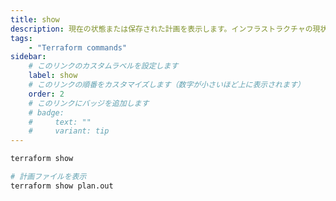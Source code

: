 ```yaml
---
title: show
description: 現在の状態または保存された計画を表示します。インフラストラクチャの現状を確認する際に使用します。
tags:
    - "Terraform commands"
sidebar:
    # このリンクのカスタムラベルを設定します
    label: show
    # このリンクの順番をカスタマイズします（数字が小さいほど上に表示されます）
    order: 2
    # このリンクにバッジを追加します
    # badge:
    #     text: ""
    #     variant: tip
---
```


```bash frame="none"
terraform show
```

```bash frame="none"
# 計画ファイルを表示
terraform show plan.out
```
